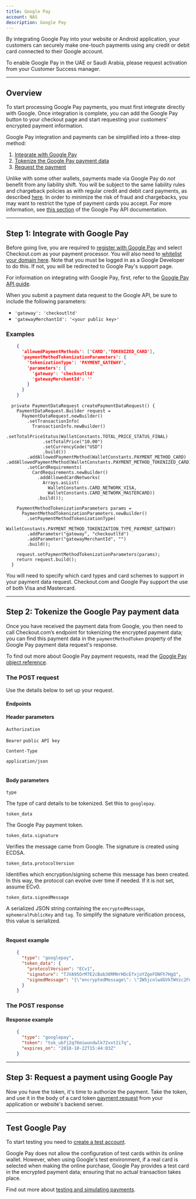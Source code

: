 ```yaml
---
title: Google Pay
account: NAS
description: Google Pay
---
```


By integrating Google Pay into your website or Android application, your customers can securely make one-touch payments using any credit or debit card connected to their Google account.

<TipBox variant="info">

To enable Google Pay in the UAE or Saudi Arabia, please request activation from your Customer Success manager.

</TipBox>

---

## Overview

To start processing Google Pay payments, you must first integrate directly with Google. Once integration is complete, you can add the Google Pay button to your checkout page and start requesting your customers' encrypted payment information.

Google Pay integration and payments can be simplified into a three-step method:

1.  [Integrate with Google Pay](#GooglePay-integratewithgooglepay)
2.  [Tokenize the Google Pay payment data](#GooglePay-tokenizegooglepaypaymentdata)
3.  [Request the payment](#GooglePay-requestapayment)

<TipBox variant="note" title="There is no liability shift!">

Unlike with some other wallets, payments made via Google Pay do _not_ benefit from any liability shift. You will be subject to the same liability rules and chargeback policies as with regular credit and debit card payments, as described [here](https://support.google.com/pay/merchants/answer/6288992?hl=en-GB). In order to minimize the risk of fraud and chargebacks, you may want to restrict the type of payment cards you accept. For more information, see [this section](https://developers.google.com/pay/api/web/reference/object) of the Google Pay API documentation.

</TipBox>

---

## Step 1: Integrate with Google Pay

<TipBox variant="note">

Before going live, you are required to [register with Google Pay](https://services.google.com/fb/forms/googlepayAPIenable/) and select Checkout.com as your payment processor. You will also need to [whitelist your domain here](https://payments.developers.google.com/signup). Note that you must be logged in as a Google Developer to do this. If not, you will be redirected to Google Pay's support page.

</TipBox>

<TipBox>

For information on integrating with Google Pay, first, refer to the [Google Pay API guide](https://developers.google.com/pay/api/overview).

</TipBox>

When you submit a payment data request to the Google API, be sure to include the following parameters:

*   `'gateway': 'checkoutltd'`
*   `'gatewayMerchantId': '<your public key>'`

### Examples

<tabs>
<tab title="Google Pay API request (web)">

```json
    {
      'allowedPaymentMethods': ['CARD','TOKENIZED_CARD'],
      'paymentMethodTokenizationParameters': {
        'tokenizationType': 'PAYMENT_GATEWAY',
        'parameters': {
          'gateway': 'checkoutltd'
          'gatewayMerchantId': ''
        }
      }
    }
```

</tab>
<tab title="Google Pay API request (Android)">

```
  private PaymentDataRequest createPaymentDataRequest() {
    PaymentDataRequest.Builder request =
      PaymentDataRequest.newBuilder()
        .setTransactionInfo(
          TransactionInfo.newBuilder()
            .setTotalPriceStatus(WalletConstants.TOTAL_PRICE_STATUS_FINAL)
              .setTotalPrice("10.00")
              .setCurrencyCode("USD")
              .build())
        .addAllowedPaymentMethod(WalletConstants.PAYMENT_METHOD_CARD)                     .addAllowedPaymentMethod(WalletConstants.PAYMENT_METHOD_TOKENIZED_CARD)
        .setCardRequirements(
          CardRequirements.newBuilder()
            .addAllowedCardNetworks(
              Arrays.asList(
                WalletConstants.CARD_NETWORK_VISA,
                WalletConstants.CARD_NETWORK_MASTERCARD))
            .build());

    PaymentMethodTokenizationParameters params =
      PaymentMethodTokenizationParameters.newBuilder()
        .setPaymentMethodTokenizationType(
          WalletConstants.PAYMENT_METHOD_TOKENIZATION_TYPE_PAYMENT_GATEWAY)
        .addParameter("gateway", "checkoutltd")
        .addParameter("gatewayMerchantId", "")
        .build();

    request.setPaymentMethodTokenizationParameters(params);
    return request.build();
  }
```

</tab>
</tabs>

<TipBox variant="info">

You will need to specify which card types and card schemes to support in your payment data request. Checkout.com and Google Pay support the use of both Visa and Mastercard.

</TipBox>

---

## Step 2: Tokenize the Google Pay payment data

Once you have received the payment data from Google, you then need to call Checkout.com’s endpoint for tokenizing the encrypted payment data; you can find this payment data in the `paymentMethodToken` property of the Google Pay payment data request's response.

To find out more about Google Pay payment requests, read the [Google Pay object reference](https://developers.google.com/pay/api/web/object-reference).

### The POST request

Use the details below to set up your request.

#### Endpoints

#### Header parameters

<Table>
<TableHead headers={['Header', 'Value']} />
<TableBody>
<TableRow>
<TableCell>

`Authorization`

<StatusTag type="required" />

</TableCell>
<TableCell>

`Bearer` `public API key`

</TableCell>
</TableRow>
<TableRow>
<TableCell>

`Content-Type`

<StatusTag type="required" />

</TableCell>
<TableCell>

`application/json`

</TableCell>
</TableRow>
</TableBody>
</Table>

#### Body parameters

<Table>
<TableHead headers={['Field name', 'Description']} />
<TableBody>
<TableRow>
<TableCell>

`type`

<StatusTag type="required" />
<TypeTag type="string" />
</TableCell>
<TableCell>

The type of card details to be tokenized. Set this to `googlepay`.

</TableCell>
</TableRow>
<TableRow>
<TableCell>

`token_data`

<StatusTag type="required" />
<TypeTag type="object" />

</TableCell>
<TableCell>

The Google Pay payment token.

</TableCell>
</TableRow>
<TableRow>
<TableCell>

`token_data.signature`

<StatusTag type="required" />
<TypeTag type="string" />

</TableCell>
<TableCell>

Verifies the message came from Google. The signature is created using ECDSA.

</TableCell>
</TableRow>
<TableRow>
<TableCell>

`token_data.protocolVersion`

<StatusTag type="required" />
<TypeTag type="string" />

</TableCell>
<TableCell>

Identifies which encryption/signing scheme this message has been created. In this way, the protocol can evolve over time if needed. If it is not set, assume ECv0.

</TableCell>
</TableRow>
<TableRow>
<TableCell>

`token_data.signedMessage`

<StatusTag type="required" />
<TypeTag type="string" />

</TableCell>
<TableCell>

A serialized JSON string containing the `encryptedMessage`, `ephemeralPublicKey` and `tag`. To simplify the signature verification process, this value is serialized.

</TableCell>
</TableRow>
</TableBody>
</Table>

#### Request example

```json
    {
      "type": "googlepay",
      "token_data": {
        "protocolVersion": "ECv1",
        "signature": "TJVA95OrM7E2cBab30RMHrHDcEfxjoYZgeFONFh7HgQ",
        "signedMessage": "{\"encryptedMessage\": \"ZW5jcnlwdGVkTWVzc2FnZQ==\", \"ephemeralPublicKey\": \"ZXBoZW1lcmFsUHVibGljS2V5\", \"tag\": \"c2lnbmF0dXJl\"}"
      }
    }
```

### The POST response

#### Response example

```json
    {
      "type": "googlepay",
      "token": "tok_ubfj2q76miwundwlk72vxt2i7q",
      "expires_on": "2018-10-22T15:44:03Z"
    }
```

---

## Step 3: Request a payment using Google Pay

Now you have the token, it's time to authorize the payment. Take the token, and use it in the body of a card token [payment request](/display/x/Request+a+payment) from your application or website's backend server.

---

## Test Google Pay

<TipBox variant="note">

To start testing you need to [create a test account](https://www.checkout.com/get-test-account).

</TipBox>

Google Pay does not allow the configuration of test cards within its online wallet. However, when using Google's test environment, if a real card is selected when making the online purchase, Google Pay provides a test card in the encrypted payment data; ensuring that no actual transaction takes place.

<TipBox variant="info">

Find out more about [testing and simulating payments](/display/x/Testing).

</TipBox>
